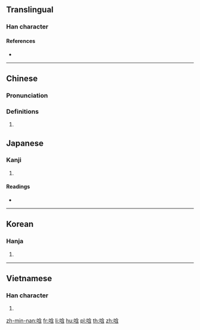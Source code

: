 {{character info/new}}
==Translingual==

===Han character===
{{Han char|rn=30|rad=口|as=07|sn=10|four=68062|canj=ROIR,XROIR|ids=⿰口含}}

====References====
* {{Han ref|kx=0191.300|dkj=03695|dj=0411.060|hdz=10632.040|uh=5505|ud=21765|bh=D0FD|bd=53501}}

----

==Chinese==
{{zh-forms|alt=含}}

===Pronunciation===
{{zh-pron
|m=hān,hán,hàn
|c=ham4,ham6,ham3
|c-t=
|g=
|h=pfs=
|j=
|md=
|mn=ām
|mn-t=
|w=
|x=
|mc=y
|oc=y
|cat=v
}}

===Definitions===
{{zh-hanzi}}

# {{defn|lang=zh}}

==Japanese==

===Kanji===
{{ja-kanji|grade=|rs=口07}}

# {{defn|lang=ja|sort=口07}}

====Readings====
* {{ja-readings|on=[[かん]] (kan), [[こん]] (kon), [[ごん]] (gon)|kun=[[ふくむ]] (fukumu), [[ふくませもの]] (fukumasemono)}}

----

==Korean==

===Hanja===
{{ko-hanja|hangeul=함}}

# {{defn|lang=ko|sort=口07}}

----

==Vietnamese==

===Han character===
{{vi-hantu|[[hầm]], [[gầm]], [[hằm]], [[hàm]], [[hợm]], [[ngậm]], [[hăm]], [[hụm]]|rs=口07}}

# {{defn|lang=vi|sort=口07}}

[[zh-min-nan:唅]]
[[fr:唅]]
[[li:唅]]
[[hu:唅]]
[[pl:唅]]
[[th:唅]]
[[zh:唅]]